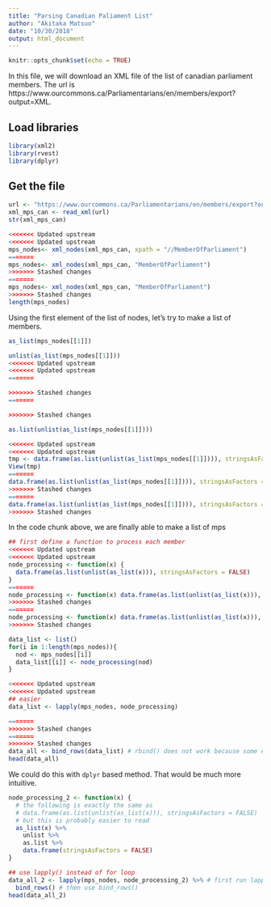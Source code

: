 ```yaml
---
title: "Parsing Canadian Paliament List"
author: "Akitaka Matsuo"
date: "10/30/2018"
output: html_document
---
```


```r
knitr::opts_chunk$set(echo = TRUE)
```


In this file, we will download an XML file of the list of canadian parliament members. The url is
https://www.ourcommons.ca/Parliamentarians/en/members/export?output=XML.

## Load libraries
```r
library(xml2)
library(rvest)
library(dplyr)
```

## Get the file

```r
url <- "https://www.ourcommons.ca/Parliamentarians/en/members/export?output=XML"
xml_mps_can <- read_xml(url)
str(xml_mps_can)

```



```r
<<<<<<< Updated upstream
<<<<<<< Updated upstream
mps_nodes<- xml_nodes(xml_mps_can, xpath = "//MemberOfParliament")
=======
mps_nodes<- xml_nodes(xml_mps_can, "MemberOfParliament")
>>>>>>> Stashed changes
=======
mps_nodes<- xml_nodes(xml_mps_can, "MemberOfParliament")
>>>>>>> Stashed changes
length(mps_nodes)
```

Using the first element of the list of nodes, let's try to make a list of members.

```r
as_list(mps_nodes[[1]])
```

```r
unlist(as_list(mps_nodes[[1]]))
<<<<<<< Updated upstream
<<<<<<< Updated upstream
=======

>>>>>>> Stashed changes
=======

>>>>>>> Stashed changes
```

```r
as.list(unlist(as_list(mps_nodes[[1]])))
```

```r
<<<<<<< Updated upstream
<<<<<<< Updated upstream
tmp <- data.frame(as.list(unlist(as_list(mps_nodes[[1]]))), stringsAsFactors = FALSE)
View(tmp)
=======
data.frame(as.list(unlist(as_list(mps_nodes[[1]]))), stringsAsFactors = FALSE)
>>>>>>> Stashed changes
=======
data.frame(as.list(unlist(as_list(mps_nodes[[1]]))), stringsAsFactors = FALSE)
>>>>>>> Stashed changes
```

In the code chunk above, we are finally able to make a list of mps
```r
## first define a function to process each member
<<<<<<< Updated upstream
<<<<<<< Updated upstream
node_processing <- function(x) {
  data.frame(as.list(unlist(as_list(x))), stringsAsFactors = FALSE)
}
=======
node_processing <- function(x) data.frame(as.list(unlist(as_list(x))), stringsAsFactors = FALSE)
>>>>>>> Stashed changes
=======
node_processing <- function(x) data.frame(as.list(unlist(as_list(x))), stringsAsFactors = FALSE)
>>>>>>> Stashed changes

data_list <- list()
for(i in 1:length(mps_nodes)){
  nod <- mps_nodes[[i]]
  data_list[[i]] <- node_processing(nod)
}

<<<<<<< Updated upstream
<<<<<<< Updated upstream
## easier
data_list <- lapply(mps_nodes, node_processing)

=======
>>>>>>> Stashed changes
=======
>>>>>>> Stashed changes
data_all <- bind_rows(data_list) # rbind() does not work because some elements are missing for some members. 
head(data_all)
```

We could do this with `dplyr` based method. That would be much more intuitive.
```r

node_processing_2 <- function(x) {
  # the following is exactly the same as 
  # data.frame(as.list(unlist(as_list(x))), stringsAsFactors = FALSE)
  # but this is probably easier to read
  as_list(x) %>% 
    unlist %>% 
    as.list %>% 
    data.frame(stringsAsFactors = FALSE)
}

## use lapply() instead of for loop
data_all_2 <- lapply(mps_nodes, node_processing_2) %>% # first run lapply to the list of nodes
  bind_rows() # then use bind_rows() 
head(data_all_2)
```

